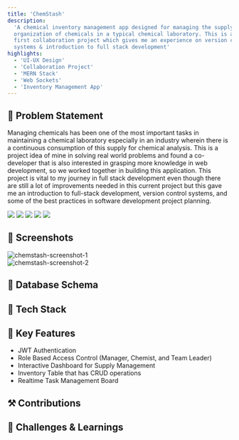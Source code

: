 ```yaml
---
title: 'ChemStash'
description:
  'A chemical inventory management app designed for managing the supply and
  organization of chemicals in a typical chemical laboratory. This is also my
  first collaboration project which gives me an experience on version control
  systems & introduction to full stack development'
highlights:
  - 'UI-UX Design'
  - 'Collaboration Project'
  - 'MERN Stack'
  - 'Web Sockets'
  - 'Inventory Management App'
---
```


## 🧠 Problem Statement

Managing chemicals has been one of the most important tasks in maintaining a
chemical laboratory especially in an industry wherein there is a continuous
consumption of this supply for chemical analysis. This is a project idea of mine
in solving real world problems and found a co-developer that is also interested
in grasping more knowledge in web development, so we worked together in building
this application. This project is vital to my journey in full stack development
even though there are still a lot of improvements needed in this current project
but this gave me an introduction to full-stack development, version control
systems, and some of the best practices in software development project
planning.

<div className="flex justify-center md:justify-start gap-3 py-4">
  <img src="https://img.shields.io/badge/React_Vite-%23646CFF?style=flat-square&logo=vite&labelColor=%23100007" />
  <img src="https://img.shields.io/badge/Node_Express-%235FA04E?style=flat-square&logo=nodedotjs&labelColor=%233e3d3d" />
  <img src="https://img.shields.io/badge/MongoDB-%2347A248?style=flat-square&logo=mongodb&labelColor=%233e3d3d" />
  <img src="https://img.shields.io/badge/Git-%23F05032?style=flat-square&logo=git&labelColor=3e3d3d" />
  <img src="https://img.shields.io/badge/Figma-%23F24E1E?style=flat-square&logo=figma&labelColor=3e3d3d" />
</div>

## 📸 Screenshots

<img
  src="https://raw.githubusercontent.com/MERNCOLLAB/ChemStash/refs/heads/main/ChemStashScreenShot1.png"
  alt="chemstash-screenshot-1"
/>
<br />
<img
  src="https://raw.githubusercontent.com/MERNCOLLAB/ChemStash/refs/heads/main/ChemStashScreenShot2.png"
  alt="chemstash-screenshot-2"
/>

## 📅 Database Schema

## 🔧 Tech Stack

## 🚀 Key Features

- JWT Authentication
- Role Based Access Control (Manager, Chemist, and Team Leader)
- Interactive Dashboard for Supply Management
- Inventory Table that has CRUD operations
- Realtime Task Management Board

## ⚒️ Contributions

## 🧩 Challenges & Learnings
